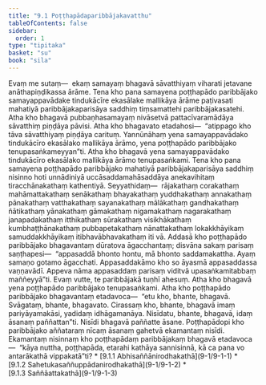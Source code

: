 ```yaml
---
title: "9.1 Poṭṭhapādaparibbājakavatthu"
tableOfContents: false
sidebar:
  order: 1
type: "tipitaka"
basket: "su"
book: "sila"
---
```



<DynamicBreadcrumb />

<Division number="406" book="sila">

<Paragraph number="685" book="sila">
Evaṃ me sutaṃ—  ekaṃ samayaṃ bhagavā sāvatthiyaṃ viharati jetavane anāthapiṇḍikassa ārāme. Tena kho pana samayena poṭṭhapādo paribbājako samayappavādake tindukācīre ekasālake mallikāya ārāme paṭivasati mahatiyā paribbājakaparisāya saddhiṃ tiṃsamattehi paribbājakasatehi. Atha kho bhagavā pubbaṇhasamayaṃ nivāsetvā pattacīvaramādāya sāvatthiṃ piṇḍāya pāvisi.


</Paragraph>

</Division>
<Division number="407" book="sila">

<Paragraph number="686" book="sila">
Atha kho bhagavato etadahosi—  “atippago kho tāva sāvatthiyaṃ piṇḍāya carituṃ. Yannūnāhaṃ yena samayappavādako tindukācīro ekasālako mallikāya ārāmo, yena poṭṭhapādo paribbājako tenupasaṅkameyyan”ti. Atha kho bhagavā yena samayappavādako tindukācīro ekasālako mallikāya ārāmo tenupasaṅkami.


</Paragraph>

</Division>
<Division number="408" book="sila">

<Paragraph number="687" book="sila">
Tena kho pana samayena poṭṭhapādo paribbājako mahatiyā paribbājakaparisāya saddhiṃ nisinno hoti unnādiniyā uccāsaddamahāsaddāya anekavihitaṃ tiracchānakathaṃ kathentiyā. Seyyathidaṃ—  rājakathaṃ corakathaṃ mahāmattakathaṃ senākathaṃ bhayakathaṃ yuddhakathaṃ annakathaṃ pānakathaṃ vatthakathaṃ sayanakathaṃ mālākathaṃ gandhakathaṃ ñātikathaṃ yānakathaṃ gāmakathaṃ nigamakathaṃ nagarakathaṃ janapadakathaṃ itthikathaṃ sūrakathaṃ visikhākathaṃ kumbhaṭṭhānakathaṃ pubbapetakathaṃ nānattakathaṃ lokakkhāyikaṃ samuddakkhāyikaṃ itibhavābhavakathaṃ iti vā.


</Paragraph>

</Division>
<Division number="409" book="sila">

<Paragraph number="688" book="sila">
Addasā kho poṭṭhapādo paribbājako bhagavantaṃ dūratova āgacchantaṃ; disvāna sakaṃ parisaṃ saṇṭhapesi—  “appasaddā bhonto hontu, mā bhonto saddamakattha. Ayaṃ samaṇo gotamo āgacchati. Appasaddakāmo kho so āyasmā appasaddassa vaṇṇavādī. Appeva nāma appasaddaṃ parisaṃ viditvā upasaṅkamitabbaṃ maññeyyā”ti. Evaṃ vutte, te paribbājakā tuṇhī ahesuṃ.


</Paragraph>

</Division>
<Division number="410" book="sila">

<Paragraph number="689" book="sila">
Atha kho bhagavā yena poṭṭhapādo paribbājako tenupasaṅkami. Atha kho poṭṭhapādo paribbājako bhagavantaṃ etadavoca—  “etu kho, bhante, bhagavā. Svāgataṃ, bhante, bhagavato. Cirassaṃ kho, bhante, bhagavā imaṃ pariyāyamakāsi, yadidaṃ idhāgamanāya. Nisīdatu, bhante, bhagavā, idaṃ āsanaṃ paññattan”ti.


</Paragraph>

<Paragraph number="690" book="sila">
Nisīdi bhagavā paññatte āsane. Poṭṭhapādopi kho paribbājako aññataraṃ nīcaṃ āsanaṃ gahetvā ekamantaṃ nisīdi. Ekamantaṃ nisinnaṃ kho poṭṭhapādaṃ paribbājakaṃ bhagavā etadavoca—  “kāya nuttha, poṭṭhapāda, etarahi kathāya sannisinnā, kā ca pana vo antarākathā vippakatā”ti?

</Paragraph>
</Division>

<TableOfContents book="sila" section="9.1">
* [9.1.1 Abhisaññānirodhakathā](9-1/9-1-1)
* [9.1.2 Sahetukasaññuppādanirodhakathā](9-1/9-1-2)
* [9.1.3 Saññāattakathā](9-1/9-1-3)
</TableOfContents>